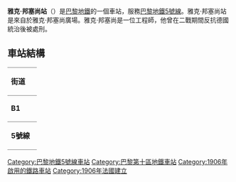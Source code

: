 {{Infobox station
| name                = 雅克·邦塞尚站
| symbol_location     = paris
| symbol              = m
| symbol2             = 
| type                = [[Paris_Métro|Paris Métro]]  station
| image               = [[File:JacquesBonsergent1.JPG|Jacques Bonsergent subway station]]
| alt                 = 
| caption             = 
| other_name          = 
| address             = 19, boul. de Magenta<br>30, boul. de Magenta<br />[[巴黎10區|巴黎10區]]
| borough             = [[法蘭西島|法蘭西島]]
| country             = 法國
| iso_region          = FR_scale:2000
| coordinates_display = title
| coordinates_format  = dms
| latd  = 48.871| latm  = | lats  = | latNS  = 
| longd = 2.361| longm = | longs = | longEW = 
| coordinates         = 
| owned               = [[RATP|RATP]]
| operator            = [[RATP|RATP]]
| line                = 
| disabled            = 
| zone                = 1
| opened              = {{Start-date|1906年12月17日}}
| closed              = <!-- {{End date|YYYY|MM|DD|df=y}} -->
| services            = 
| map_type            = France Paris
}}
'''雅克·邦塞尚站'''（{{lang-fr|Jacques Bonsergent}}）是[[巴黎地鐵|巴黎地鐵]]的一個車站，服務[[巴黎地鐵5號線|巴黎地鐵5號線]]。雅克·邦塞尚站是來自於雅克·邦塞尚廣場。雅克·邦塞尚是一位工程師，他曾在二戰期間反抗德國統治後被處刑。
== 車站結構 ==
{| border=0 cellspacing=0 cellpadding=3
|style="border-bottom:solid 1px gray;border-top:solid 1px gray;" width=50 valign=top|'''街道'''
|-
|style="border-bottom:solid 1px gray;border-top:solid 1px gray;" width=50 valign=top|'''B1'''
|style="border-top:solid 1px gray;border-bottom:solid 1px gray;" width=100 valign=top|夾層
|-
|style="border-bottom:solid 1px gray;" width=50 rowspan=10 valign=top|'''5號線'''
|style="border-bottom:solid 1px gray;" width=100|南行
|style="border-bottom:solid 1px gray;" width=390|{{arrow|L}} [[File:Metro-M.svg|16x16px]][[File:Paris_Metro_5.svg|16x16px]]往[[意大利廣場站_(巴黎地鐵)|意大利廣場]]<small>（[[共和站_(巴黎地鐵)|共和]]）</small>
|-
|style="border-top:solid 2px black;border-right:solid 2px black;border-left:solid 2px black;border-bottom:solid 2px black;" colspan=2|<center><small>[[島式月台|島式月台]]，左側開門</small></center>
|-
|style="border-bottom:solid 1px gray;"|北行
|style="border-bottom:solid 1px gray;"|{{arrow|R}} [[File:Metro-M.svg|16x16px]][[File:Paris_Metro_5.svg|16x16px]]往[[博比尼-巴勃羅·畢卡索站|博比尼-巴勃羅·畢卡索]]<small>（[[巴黎東站_(巴黎地鐵)|巴黎東站]]）</small>
|}

{{commons category|Jacques Bonsergent (Paris Metro)}}
{{巴黎地鐵5號線}}

{{DEFAULTSORT:Jacques Bonsergent}}
[[Category:巴黎地鐵5號線車站|Category:巴黎地鐵5號線車站]]
[[Category:巴黎第十區地鐵車站|Category:巴黎第十區地鐵車站]]
[[Category:1906年啟用的鐵路車站|Category:1906年啟用的鐵路車站]]
[[Category:1906年法國建立|Category:1906年法國建立]]